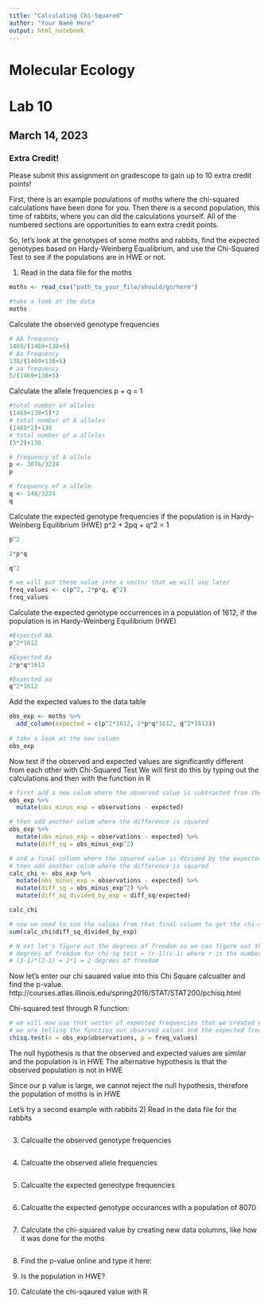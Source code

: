 ```yaml
---
title: "Calculating Chi-Squared"
author: "Your Name Here"
output: html_notebook
---
```


# Molecular Ecology
# Lab 10
## March 14, 2023

### Extra Credit!

Please submit this assignment on gradescope to gain up to 10 extra credit points! 

First, there is an example populations of moths where the chi-squared calculations have been done for you. Then there is a second population, this time of rabbits, where you can did the calculations yourself. All of the numbered sections are opportunities to earn extra credit points. 

So, let's look at the genotypes of some moths and rabbits, find the expected genotypes based on Hardy-Weinberg Equalibrium, and use the Chi-Squared Test to see if the populations are in HWE or not.

1) Read in the data file for the moths
```r
moths <- read_csv("path_to_your_file/should/go/here")

#take a look at the data 
moths
```
Calculate the observed genotype frequencies
```r
# AA frequency
1469/(1469+138+5)
# Aa Frequency
138/(1469+138+5)
# aa frequency
5/(1469+138+5)
```

Calculate the allele frequencies
p + q = 1
```r
#total number of alleles
(1469+138+5)*2
# total number of A alleles
(1469*2)+138
# total number of a alleles
(5*2)+138

# frequency of A allele
p <- 3076/3224
p

# frequency of a allele
q <- 148/3224
q
```

Calculate the expected genotype frequencies if the population is in Hardy-Weinberg Equilibrium (HWE)
p^2 + 2pq + q^2 = 1
```r
p^2

2*p*q

q^2

# we will put these value into a vector that we will use later
freq_values <- c(p^2, 2*p*q, q^2)
freq_values
```

Calculate the expected genotype occurrences in a population of 1612, if the population is in Hardy-Weinberg Equilibrium (HWE)
```r
#Expected AA
p^2*1612

#Expected Aa
2*p*q*1612

#Expected aa
q^2*1612

```

Add the expected values to the data table
```r
obs_exp <- moths %>% 
  add_column(expected = c(p^2*1612, 2*p*q*1612, q^2*1612))
  
# take a look at the new column
obs_exp
```

Now test if the observed and expected values are significantly different from each other with Chi-Squared Test
We will first do this by typing out the calculations and then with the function in R
```r
# first add a new colum where the observed value is subtracted from the expected
obs_exp %>% 
  mutate(obs_minus_exp = observations - expected)

# then add another colum where the difference is squared
obs_exp %>% 
  mutate(obs_minus_exp = observations - expected) %>% 
  mutate(diff_sq = obs_minus_exp^2)

# and a final column where the squared value is divided by the expected value
# then add another colum where the difference is squared
calc_chi <- obs_exp %>% 
  mutate(obs_minus_exp = observations - expected) %>% 
  mutate(diff_sq = obs_minus_exp^2) %>% 
  mutate(diff_sq_divided_by_exp = diff_sq/expected)

calc_chi

# now we need to sum the values from that final column to get the chi-squared values
sum(calc_chi$diff_sq_divided_by_exp)

# N ext let's figure out the degrees of freedom so we can figure out the p-value of our chi-squared test
# degrees of freedom for chi-sq test = (r-1)(c-1) where r is the number of rows and c is the number of columns
# (3-1)*(2-1) = 2*1 = 2 degrees of freedom
```
Now let's enter our chi sauared value into this Chi Square calcualter and find the p-value. http://courses.atlas.illinois.edu/spring2016/STAT/STAT200/pchisq.html

Chi-squared test through R function:
```r
# we will now use that vector of expected frequencies that we created earlier and used that in the Chi Squared test
# we are telling the function our observed values and the expected frequencies
chisq.test(x = obs_exp$observations, p = freq_values)

```
The null hypothesis is that the observed and expected values are similar and the population is in HWE
The alternative hypothesis is that the observed population is not in HWE

Since our p value is large, we cannot reject the null hypothesis, therefore the population of moths is in HWE



Let's try a second example with rabbits
2) Read in the data file for the rabbits
```r

```
3) Calcualte the observed genotype frequencies
```r

```

4) Calcualte the observed allele frequencies
```r


```

5) Calcualte the expected geneotype frequencies
```r

```

6) Calcualte the expected genotype occurances with a population of 8070
```r

```

7) Calculate the chi-squared value by creating new data columns, like how it was done for the moths
```r

```

8) Find the p-value online and type it here:

9) Is the population in HWE?

10) Calculate the chi-sqaured value with R
```r

```

